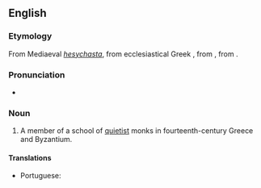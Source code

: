 ==English==
{{wikipedia}}

===Etymology===
From Mediaeval {{etyl|la|en}} ''[[hesychasta]]'', from ecclesiastical Greek {{m|grc|ἡσυχαστής}}, from {{m|grc|ἡσυχάζειν||to be quiet}}, from {{m|grc|ἥσυχος||quiet}}.

===Pronunciation===
* {{IPA|/ˈhɛsɪkæst/|lang=en}}

===Noun===
{{en-noun}}

# {{lb|en|ecclesiastical history}} A member of a school of [[quietist]] monks in fourteenth-century Greece and Byzantium.

====Translations====
{{trans-top|a member of a school of quietist monks in 14th-century Greece and Byzantium}}
* Portuguese: {{t|pt|hesicasta|m-f}}
{{trans-mid}}
{{trans-bottom}}
